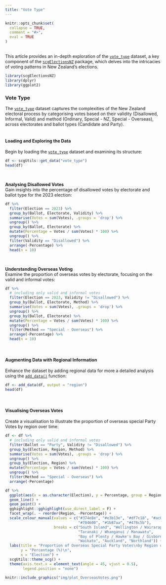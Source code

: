 ```yaml
---
title: "Vote Type"
---
```

```{=html}
<style>
  .content p {
    margin-top: 30px !important;
  }

  details {
    margin-bottom: 40px;
  }
</style>
```
```r
knitr::opts_chunk$set(
  collapse = TRUE,
  comment = "#>",
  eval = TRUE
)
```
<br>
This article provides an in-depth exploration of the [`vote_type`](https://sarahcgall.github.io/scgElectionsNZ/reference/vote_type.html) dataset, a key component of the [`scgElectionsNZ`](https://sarahcgall.github.io/scgElectionsNZ/) package, which delves into the intricacies of voting patterns in New Zealand's elections.
<br>

```r
library(scgElectionsNZ)
library(dplyr)
library(ggplot2)
```
### Vote Type
The [`vote_type`](https://sarahcgall.github.io/scgElectionsNZ/reference/vote_type.html) dataset captures the complexities of the New Zealand electoral process by categorising votes based on their validity (Disallowed, Informal, Valid) and method (Ordinary, Special - NZ, Special - Overseas), across electorates and ballot types (Candidate and Party).
<br>
<br>

#### Loading and Exploring the Data
Begin by loading the [`vote_type`](https://sarahcgall.github.io/scgElectionsNZ/reference/vote_type.html) dataset and examining its structure:
```r
df <- scgUtils::get_data("vote_type")
head(df)
```
<br>

**Analysing Disallowed Votes**<br>
Gain insights into the percentage of disallowed votes by electorate and ballot type for the 2023 election:
```r
df %>%
  filter(Election == 2023) %>%
  group_by(Ballot, Electorate, Validity) %>%
  summarise(Votes = sum(Votes), .groups = 'drop') %>%
  ungroup() %>%
  group_by(Ballot, Electorate) %>%
  mutate(Percentage = Votes / sum(Votes) * 100) %>%
  ungroup() %>%
  filter(Validity == "Disallowed") %>%
  arrange(-Percentage) %>%
  head(n = 10)
```
<br>

**Understanding Overseas Voting**<br>
Examine the proportion of overseas votes by electorate, focusing on the valid and informal votes:
```r
df %>%
  # including only valid and informal votes
  filter(Election == 2023, Validity != "Disallowed") %>%
  group_by(Ballot, Electorate, Method) %>%
  summarise(Votes = sum(Votes), .groups = 'drop') %>%
  ungroup() %>%
  group_by(Ballot, Electorate) %>%
  mutate(Percentage = Votes / sum(Votes) * 100) %>%
  ungroup() %>%
  filter(Method == "Special - Overseas") %>%
  arrange(-Percentage) %>%
  head(n = 10)
```
<br>

#### Augmenting Data with Regional Information
Enhance the dataset by adding regional data for more a detailed analysis using the [`add_data()`](https://sarahcgall.github.io/scgElectionsNZ/reference/add_data.html) function:
```r
df <- add_data(df, output = "region")
head(df)
```
<br>

#### Visualising Overseas Votes
Create a visualisation to illustrate the proportion of overseas special Party Votes by region over time:
```r
df <- df %>%
  # including only valid and informal votes
  filter(Ballot == "Party", Validity != "Disallowed") %>%
  group_by(Election, Region, Method) %>%
  summarise(Votes = sum(Votes), .groups = 'drop') %>%
  ungroup() %>%
  group_by(Election, Region) %>%
  mutate(Percentage = Votes / sum(Votes) * 100) %>%
  ungroup() %>%
  filter(Method == "Special - Overseas") %>%
  arrange(-Percentage)

df %>%
  ggplot(aes(x = as.character(Election), y = Percentage, group = Region, colour = Region)) +
  geom_line() +
  geom_point() +
  gghighlight::gghighlight(use_direct_label = F) +
  facet_wrap(. ~ reorder(Region, -Percentage)) +
  scale_colour_manual(values = c("#374e8e", "#e3b13e", "#df7c18", "#ac004f",
                                 "#704600", "#1b87aa", "#478c5b"),
                      breaks = c("South Island", "Wellington / Wairarapa",
                                 "Taranaki / Whanganui / Manawatu",
                                 "Bay of Plenty / Hawke's Bay / Gisborne",
                                 "Waikato", "Auckland", "Northland")) +
  labs(title = "Proportion of Overseas Special Party Votes\nby Region over Time (1996 - 2023)",
       y = "Percentage (%)\n",
       x = "Election") +
  scgUtils::theme_scg() +
  theme(axis.text.x = element_text(angle = 45, vjust = 0.5),
        legend.position = "none")
```
```r
knitr::include_graphics("img/plot_OverseasVotes.png")
```
